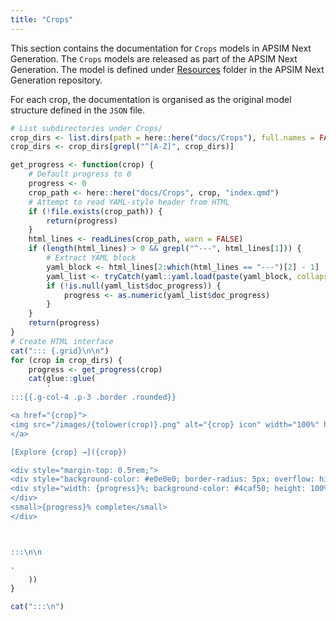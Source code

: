 ```yaml
---
title: "Crops"
---
```




This section contains the documentation for `Crops` models in APSIM Next Generation. The `Crops` models are released as part of the APSIM Next Generation. The model is defined under [Resources](https://github.com/APSIMInitiative/ApsimX/tree/master/Models/Resources) folder in the APSIM Next Generation repository. 

For each crop, the documentation is organised as the original model structure defined in the `JSON` file.

```r
# List subdirectories under Crops/
crop_dirs <- list.dirs(path = here::here("docs/Crops"), full.names = FALSE, recursive = FALSE)
crop_dirs <- crop_dirs[grepl("^[A-Z]", crop_dirs)]

get_progress <- function(crop) {
    # Default progress to 0
    progress <- 0
    crop_path <- here::here("docs/Crops", crop, "index.qmd")
    # Attempt to read YAML-style header from HTML
    if (!file.exists(crop_path)) {
        return(progress)
    }
    html_lines <- readLines(crop_path, warn = FALSE)
    if (length(html_lines) > 0 && grepl("^---", html_lines[1])) {
        # Extract YAML block
        yaml_block <- html_lines[2:which(html_lines == "---")[2] - 1]
        yaml_list <- tryCatch(yaml::yaml.load(paste(yaml_block, collapse = "\n")), error = function(e) NULL)
        if (!is.null(yaml_list$doc_progress)) {
            progress <- as.numeric(yaml_list$doc_progress)
        }
    }
    return(progress)
} 
# Create HTML interface
cat("::: {.grid}\n\n")
for (crop in crop_dirs) {
    progress <- get_progress(crop)
    cat(glue::glue(
        '
:::{{.g-col-4 .p-3 .border .rounded}}

<a href="{crop}">
<img src="/images/{tolower(crop)}.png" alt="{crop} icon" width="100%" height="100%" style="margin-bottom: 0.5rem;" />
</a>

[Explore {crop} →]({crop})

<div style="margin-top: 0.5rem;">
<div style="background-color: #e0e0e0; border-radius: 5px; overflow: hidden; height: 1rem;">
<div style="width: {progress}%; background-color: #4caf50; height: 100%;"></div>
</div>
<small>{progress}% complete</small>
</div>



:::\n\n

'
    ))
}

cat(":::\n")
```
